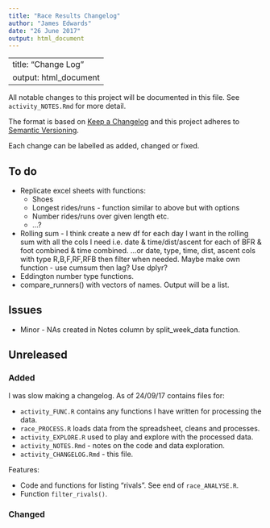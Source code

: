 ```yaml
---
title: "Race Results Changelog"
author: "James Edwards"
date: "26 June 2017"
output: html_document
---
```

---
title: "Change Log"
output: html_document
---

All notable changes to this project will be documented in this file. See `activity_NOTES.Rmd` for more detail.

The format is based on [Keep a Changelog](http://keepachangelog.com/)
and this project adheres to [Semantic Versioning](http://semver.org/).

Each change can be labelled as added, changed or fixed.

## To do

* Replicate excel sheets with functions:
    + Shoes
    + Longest rides/runs - function similar to above but with options
    + Number rides/runs over given length etc.
    + ...?
* Rolling sum - I think create a new df for each day I want in the rolling sum with all the cols I need i.e. date & time/dist/ascent for each of BFR & foot combined & time combined. ...or date, type, time, dist, ascent cols with type R,B,F,RF,RFB then filter when needed. Maybe make own function - use cumsum then lag? Use dplyr?
* Eddington number type functions.
* compare_runners() with vectors of names. Output will be a list.

## Issues

* Minor - NAs created in Notes column by split_week_data function.

## Unreleased

### Added
I was slow making a changelog. As of 24/09/17 contains files for:

* `activity_FUNC.R` contains any functions I have written for processing the data.
* `race_PROCESS.R` loads data from the spreadsheet, cleans and processes. 
* `activity_EXPLORE.R` used to play and explore with the processed data.
* `activity_NOTES.Rmd` - notes on the code and data exploration.
* `activity_CHANGELOG.Rmd` - this file.

Features:

* Code and functions for listing "rivals". See end of `race_ANALYSE.R`.
* Function `filter_rivals()`.

### Changed





